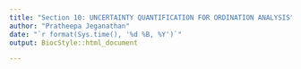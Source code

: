 ```yaml
---
title: "Section 10: UNCERTAINTY QUANTIFICATION FOR ORDINATION ANALYSIS"
author: "Pratheepa Jeganathan"
date: "`r format(Sys.time(), '%d %B, %Y')`"
output: BiocStyle::html_document

---
```



